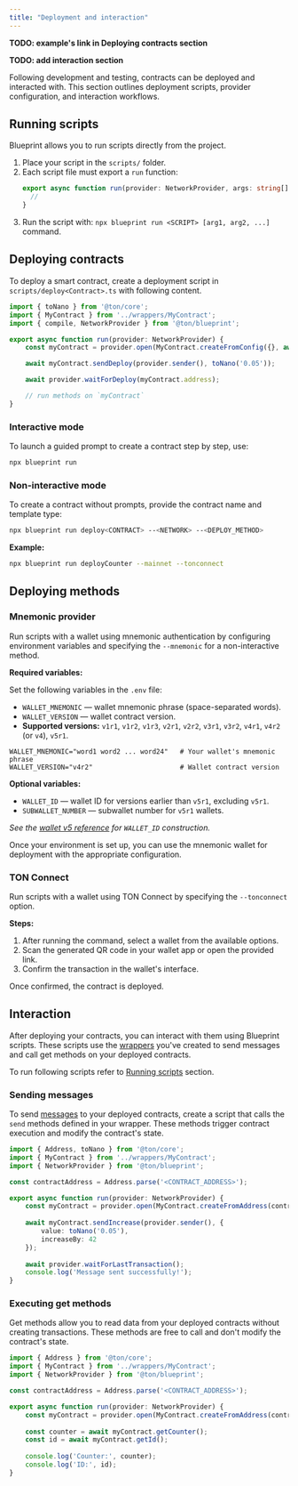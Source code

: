 ```yaml
---
title: "Deployment and interaction"
---
```


**TODO: example's link in Deploying contracts section**

**TODO: add interaction section**

Following development and testing, contracts can be deployed and interacted with. This section outlines deployment scripts, provider configuration, and interaction workflows.

## Running scripts

Blueprint allows you to run scripts directly from the project.

1. Place your script in the `scripts/` folder.
2. Each script file must export a `run` function:
    ```typescript
    export async function run(provider: NetworkProvider, args: string[]) {
      //
    }
    ```
3. Run the script with: `npx blueprint run <SCRIPT> [arg1, arg2, ...]` command.

## Deploying contracts

To deploy a smart contract, create a deployment script in `scripts/deploy<Contract>.ts` with following content.

```typescript title="./scripts/deploy<Contract>.ts" expandable
import { toNano } from '@ton/core';
import { MyContract } from '../wrappers/MyContract';
import { compile, NetworkProvider } from '@ton/blueprint';

export async function run(provider: NetworkProvider) {
    const myContract = provider.open(MyContract.createFromConfig({}, await compile('MyContract')));

    await myContract.sendDeploy(provider.sender(), toNano('0.05'));

    await provider.waitForDeploy(myContract.address);

    // run methods on `myContract`
}
```

### Interactive mode

To launch a guided prompt to create a contract step by step, use:

```bash
npx blueprint run
```

### Non-interactive mode

To create a contract without prompts, provide the contract name and template type:

```bash
npx blueprint run deploy<CONTRACT> --<NETWORK> --<DEPLOY_METHOD>
```

**Example:**

```bash
npx blueprint run deployCounter --mainnet --tonconnect
```

## Deploying methods

### Mnemonic provider

Run scripts with a wallet using mnemonic authentication by configuring environment variables and specifying the `--mnemonic` for a non-interactive method.

**Required variables:**

Set the following variables in the `.env` file:
- `WALLET_MNEMONIC` — wallet mnemonic phrase (space-separated words).
- `WALLET_VERSION` — wallet contract version.
- **Supported versions:** `v1r1`, `v1r2`, `v1r3`, `v2r1`, `v2r2`, `v3r1`, `v3r2`, `v4r1`, `v4r2` (or `v4`), `v5r1`.

```env
WALLET_MNEMONIC="word1 word2 ... word24"   # Your wallet's mnemonic phrase
WALLET_VERSION="v4r2"                      # Wallet contract version
```

**Optional variables:**

- `WALLET_ID` — wallet ID for versions earlier than `v5r1`, excluding `v5r1`.
- `SUBWALLET_NUMBER` — subwallet number for `v5r1` wallets.

_See the [wallet v5 reference](https://github.com/ton-org/ton/blob/master/src/wallets/v5r1/WalletV5R1WalletId.ts) for `WALLET_ID` construction._

Once your environment is set up, you can use the mnemonic wallet for deployment with the appropriate configuration.

### TON Connect

Run scripts with a wallet using TON Connect by specifying the `--tonconnect` option.

**Steps:**

1. After running the command, select a wallet from the available options.
2. Scan the generated QR code in your wallet app or open the provided link.
3. Confirm the transaction in the wallet's interface.

Once confirmed, the contract is deployed.

## Interaction

After deploying your contracts, you can interact with them using Blueprint scripts. These scripts use the [wrappers](/ecosystem/blueprint/develop#wrappers) you've created to send messages and call get methods on your deployed contracts.

To run following scripts refer to [Running scripts](#runningscripts) section.

### Sending messages

To send [messages](/ton/transaction) to your deployed contracts, create a script that calls the `send` methods defined in your wrapper. These methods trigger contract execution and modify the contract's state.

```typescript title="./scripts/sendIncrease.ts"
import { Address, toNano } from '@ton/core';
import { MyContract } from '../wrappers/MyContract';
import { NetworkProvider } from '@ton/blueprint';

const contractAddress = Address.parse('<CONTRACT_ADDRESS>');

export async function run(provider: NetworkProvider) {
    const myContract = provider.open(MyContract.createFromAddress(contractAddress));
    
    await myContract.sendIncrease(provider.sender(), { 
        value: toNano('0.05'), 
        increaseBy: 42 
    });
    
    await provider.waitForLastTransaction();
    console.log('Message sent successfully!');
}
```

### Executing get methods

Get methods allow you to read data from your deployed contracts without creating transactions. These methods are free to call and don't modify the contract's state.

```typescript title="./scripts/getCounter.ts"
import { Address } from '@ton/core';
import { MyContract } from '../wrappers/MyContract';
import { NetworkProvider } from '@ton/blueprint';

const contractAddress = Address.parse('<CONTRACT_ADDRESS>');

export async function run(provider: NetworkProvider) {
    const myContract = provider.open(MyContract.createFromAddress(contractAddress));
    
    const counter = await myContract.getCounter();
    const id = await myContract.getId();
    
    console.log('Counter:', counter);
    console.log('ID:', id);
}
```

